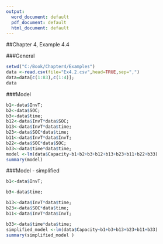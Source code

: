 ---
output:
  word_document: default
  pdf_document: default
  html_document: default
---

##Chapter 4, Example 4.4


###General
```{r, echo = TRUE}
setwd("C:/Book/Chapter4/Examples")
data <-read.csv(file="Ex4.2.csv",head=TRUE,sep=",")
data=data[c(1:83),c(1:4)];
data
```

###Model
```{r, echo = TRUE}
b1<-data$InvT;
b2<-data$SOC;
b3<-data$time;
b12<-data$InvT*data$SOC;
b13<-data$InvT*data$time;
b23<-data$SOC*data$time;
b11<-data$InvT*data$InvT;
b22<-data$SOC*data$SOC;
b33<-data$time*data$time;
model <-lm(data$Capacity~b1+b2+b3+b12+b13+b23+b11+b22+b33)
summary(model)
```

###Model - simplified
```{r, echo = TRUE}
b1<-data$InvT;

b3<-data$time;

b13<-data$InvT*data$time;
b23<-data$SOC*data$time;
b11<-data$InvT*data$InvT;

b33<-data$time*data$time;
simplified_model <-lm(data$Capacity~b1+b3+b13+b23+b11+b33)
summary(simplified_model )
```

